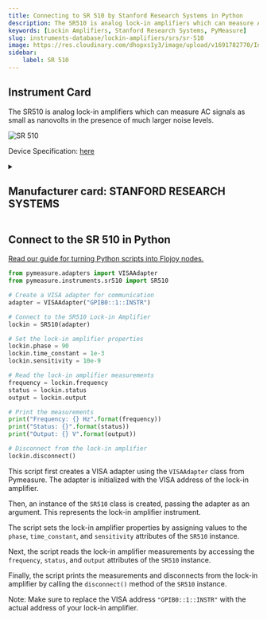 ```yaml
---
title: Connecting to SR 510 by Stanford Research Systems in Python
description: The SR510 is analog lock-in amplifiers which can measure AC signals as small as nanovolts in the presence of much larger noise levels.
keywords: [Lockin Amplifiers, Stanford Research Systems, PyMeasure] 
slug: instruments-database/lockin-amplifiers/srs/sr-510 
image: https://res.cloudinary.com/dhopxs1y3/image/upload/v1691782770/Instruments/Lockin%20Amplifiers/SR-510/SR-510.jpg
sidebar:
    label: SR 510 
---
```



## Instrument Card

The SR510 is analog lock-in amplifiers which can measure AC signals as small as nanovolts in the presence of much larger noise levels.

![SR 510](https://res.cloudinary.com/dhopxs1y3/image/upload/v1691782770/Instruments/Lockin%20Amplifiers/SR-510/SR-510.jpg)

Device Specification: [here](https://www.thinksrs.com/downloads/pdfs/catalog/SR510530c.pdf)

<details style={{ marginTop: "15px"}}>
<summary><h2 style={{display:'inline'}}>Manufacturer card: STANFORD RESEARCH SYSTEMS</h2></summary>

![STANFORD RESEARCH SYSTEMS](https://res.cloudinary.com/dhopxs1y3/image/upload/v1692806206/Instruments/Vendor%20Logos/Stanford_Research.png)

Stanford Research Systems is a maker of general test and measurement instruments. The company was founded in 1980, is privately held, and is not affiliated with Stanford University. Stanford Research Systems manufactures all of their products at their Sunnyvale, California facility.

- Headquarters: Sunnyvale, California
- Yearly Revenue (millions, USD): 24.9
- Vendor Website: [here](https://www.thinksrs.com/index.html)

</details>


<FeaturedInstrumentVideo category="LOCKIN_AMPLIFIERS" />

## Connect to the SR 510 in Python

[Read our guide for turning Python scripts into Flojoy nodes.](https://docs.flojoy.ai/contribution/blocks/custom-flojoy-block/)



<Tabs>
<TabItem value="Flojoy" label="Flojoy" className="flojoy-instrument-tabs">

<SectionsCard category="LOCKIN_AMPLIFIERS" manufacturer="Stanford Research Systems"></SectionsCard>

</TabItem>
<TabItem value="PyMeasure" label="PyMeasure">


```python
from pymeasure.adapters import VISAAdapter
from pymeasure.instruments.sr510 import SR510

# Create a VISA adapter for communication
adapter = VISAAdapter("GPIB0::1::INSTR")

# Connect to the SR510 Lock-in Amplifier
lockin = SR510(adapter)

# Set the lock-in amplifier properties
lockin.phase = 90
lockin.time_constant = 1e-3
lockin.sensitivity = 10e-9

# Read the lock-in amplifier measurements
frequency = lockin.frequency
status = lockin.status
output = lockin.output

# Print the measurements
print("Frequency: {} Hz".format(frequency))
print("Status: {}".format(status))
print("Output: {} V".format(output))

# Disconnect from the lock-in amplifier
lockin.disconnect()
```

This script first creates a VISA adapter using the `VISAAdapter` class from Pymeasure. The adapter is initialized with the VISA address of the lock-in amplifier.

Then, an instance of the `SR510` class is created, passing the adapter as an argument. This represents the lock-in amplifier instrument.

The script sets the lock-in amplifier properties by assigning values to the `phase`, `time_constant`, and `sensitivity` attributes of the `SR510` instance.

Next, the script reads the lock-in amplifier measurements by accessing the `frequency`, `status`, and `output` attributes of the `SR510` instance.

Finally, the script prints the measurements and disconnects from the lock-in amplifier by calling the `disconnect()` method of the `SR510` instance.

Note: Make sure to replace the VISA address `"GPIB0::1::INSTR"` with the actual address of your lock-in amplifier.

</TabItem>
</Tabs>